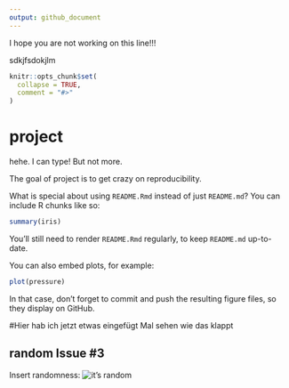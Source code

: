 ```yaml
---
output: github_document
---
```


I hope you are not working on this line!!!

sdkjfsdokjlm

<!-- README.md is generated from README.Rmd. Please edit that file -->

```r
knitr::opts_chunk$set(
  collapse = TRUE,
  comment = "#>"
)
```

# project

hehe.
I can type! But not more.

<!-- badges: start -->
<!-- badges: end -->

The goal of project is to get crazy on reproducibility.

What is special about using `README.Rmd` instead of just `README.md`? You can include R chunks like so:

```r
summary(iris)
```

You'll still need to render `README.Rmd` regularly, to keep `README.md` up-to-date.

You can also embed plots, for example:

```r
plot(pressure)
```

In that case, don't forget to commit and push the resulting figure files, so they display on GitHub.



#Hier hab ich jetzt etwas eingefügt
Mal sehen wie das klappt



## random Issue #3

Insert randomness:
![it's random](https://imgs.xkcd.com/comics/random_number.png)

